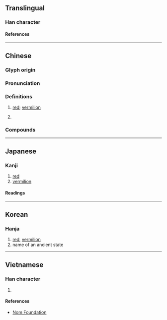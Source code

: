 {{character info}}
==Translingual==

===Han character===
{{Han char|rn=59|rad=彡|as=04|sn=7|four=72422|canj=BYHHH|ids=⿰丹彡}}

====References====
{{Han ref|kx=0363.080|dkj=09972|dj=0682.030|hdz=20853.020|uh=5F64}}

----

==Chinese==
{{zh-forms}}

===Glyph origin===
{{Han etym}}

===Pronunciation===
{{zh-pron
|m=tóng
|c=tung4
|mn=ml:tông
|mn-t=tong5
|mc=y
|oc=y
|cat=a,pn
}}

===Definitions===
{{zh-hanzi}}

# {{lb|zh|literary}} [[red]]; [[vermilion]]
# {{surname|zh}}

===Compounds===
{{zh-der|彤庭|彤弓|彤管|彤管流芳|彤管貽|彤闈|彤雲|彤霞|紅彤彤}}

----

==Japanese==

===Kanji===
{{ja-kanji|grade=|rs=彡04}}

# [[red]]
# [[vermilion]]

====Readings====
{{ja-readings
|on=とう, ず
|kun=あかい
}}

----

==Korean==

===Hanja===
{{ko-hanja|hangeul=[[동]]|eumhun=|rv=dong|mr=tong|y=tong}}

# [[red]], [[vermilion]]
# name of an ancient state

----

==Vietnamese==

===Han character===
{{vi-readings|rs=彡04|reading=đồng}}

# {{rfdef|vi|sort=彡04}}

====References====
* [http://nomfoundation.org/common/nom_details.php?codepoint=5f64 Nom Foundation]